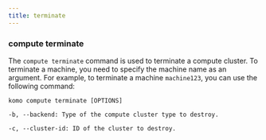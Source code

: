 ```yaml
---
title: terminate
---
```


### compute terminate

The `compute terminate` command is used to terminate a compute cluster. To terminate a machine, you need to specify the machine name as an argument. For example, to terminate a machine `machine123`, you can use the following command:

```
komo compute terminate [OPTIONS]
```

```
-b, --backend: Type of the compute cluster type to destroy.
```

```
-c, --cluster-id: ID of the cluster to destroy.
```
